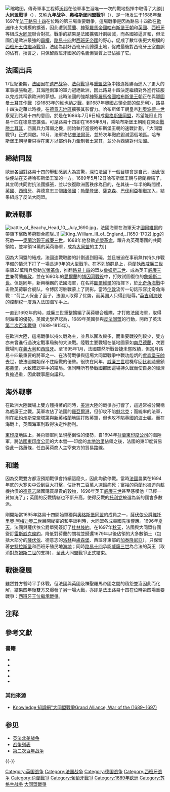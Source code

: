 {{Infobox Military Conflict
|conflict=大同盟戰爭
|partof={{le|法國-哈布斯堡衝突|French–Habsburg rivalry}}和[[英法戰爭|英法戰爭]]
| image=
<div style="display:inline-block;">
<!-- NOTE: The rect statements are in sync with the original photo size of 1,854 × 1,372-->
<imagemap>
File:Guerre de la Grande Alliance.jpeg|320px|Guerre de la Grande Alliance
rect   0   0  926   685  [[弗勒呂斯戰役_(1690年)|弗勒呂斯戰役 (1690年)]]
rect 927   0  1853 685   [[比奇角海戰|比奇角海戰]]
rect   0 686  926   1371 [[拉古什海戰|拉古什海戰]]
rect 927 686  1853 1371  [[馬爾薩利亞戰役|馬爾薩利亞戰役]]
desc bottom-right
</imagemap>
</div>
|caption            =點擊圖片連結至戰鬥<br>從左上順時針為<br>[[弗勒呂斯戰役_(1690年)|弗勒呂斯]]、[[比奇角海戰|比奇角]]、[[馬爾薩利亞戰役|馬爾薩利亞]]、[[拉古什海戰|拉古什]]戰役
|date=1688年9月24日 - 1697年9月20日
|place=[[歐洲|歐洲]]大陆，[[愛爾蘭|愛爾蘭]]，[[蘇格蘭|蘇格蘭]]，[[北美洲|北美洲]]，[[南美洲|南美洲]]，[[亞洲|亞洲]]
|result=[[雷斯威克條約|雷斯威克條約]]
|combatant1='''[[奧格斯堡同盟|大同盟]]：'''<br>[[File:Statenvlag.svg|22px]] [[荷蘭共和國|荷蘭共和國]]<br>[[File:Flag_of_England.svg|22px]] [[英格蘭王國|英格蘭王國]]<br>[[File:Flag_of_Scotland.svg|22px]] [[蘇格蘭王國|蘇格蘭王國]]<br>[[File:Banner_of_the_Holy_Roman_Emperor_with_haloes_(1400-1806).svg|22px]] [[神聖羅馬帝國|神聖羅馬帝國]]<br>[[File:Flag_of_Savoie.svg|22px]] [[萨伏依公国|萨伏依公国]]<br>[[File:Flag_of_Cross_of_Burgundy.svg|22px]] [[西班牙帝國|西班牙帝國]]<br>{{flag|Portugal|1578}}<br>[[File:Flag_of_Sweden.svg|22px]] [[瑞典帝國|瑞典帝國]]
|combatant2={{flagicon|Kingdom of France}} [[法蘭西王國|法蘭西王國]]{{sfn|Kohn |2000|p=186}}
|commander1=[[File:Flag_of_England.svg|22px]][[File:Statenvlag.svg|22px]][[File:Flag_of_Scotland.svg|22px]] [[奥兰治亲王威廉三世|威廉三世]]<br>[[File:Statenvlag.svg|22px]] {{link-en|華爾戴克親王|Prince Georg Friedrich of Waldeck}}<br>[[File:Statenvlag.svg|22px]] 戈達爾.范.裡德<br>[[File:Flag_of_England.svg|22px]] [[弗雷德里希·紹姆貝格，第一代紹姆貝格公爵|弗雷德里希·紹姆貝格]]<br>[[File:Banner_of_the_Holy_Roman_Emperor_with_haloes_(1400-1806).svg|22px]] [[洛林公爵|洛林公爵]]<br>[[File:Banner_of_the_Holy_Roman_Emperor_with_haloes_(1400-1806).svg|22px]] {{link-en|馬克西米利安二世·埃曼努埃爾|Maximilian II Emanuel, Elector of Bavaria}}<br>[[File:Banner_of_the_Holy_Roman_Emperor_with_haloes_(1400-1806).svg|22px]] [[路德維希·威廉_(巴登-巴登)|路德維希.威廉]]<br>[[File:Banner_of_the_Holy_Roman_Emperor_with_haloes_(1400-1806).svg|22px]] [[腓特烈一世_(普鲁士)|腓特烈一世]]<br>[[File:Banner_of_the_Holy_Roman_Emperor_with_haloes_(1400-1806).svg|22px]] [[欧根亲王|欧根亲王]]<br>[[File:Flag_of_Savoie.svg|22px]] [[维托里奥·阿梅迪奥二世|维托里奥·阿梅迪奥二世]]<br>[[File:Flag_of_Cross_of_Burgundy.svg|22px]] {{link-en|弗朗西斯科.安東尼奧.德.阿古爾托|Francisco Antonio de Agurto, Marquis of Gastañaga}}<br>[[File:Flag_of_Cross_of_Burgundy.svg|22px]] {{link-en|卡洛斯.阿拉貢.古埃爾|Carlos de Aragón de Gurrea, 9th duke of Villahermosa}}
|commander2=[[File:Royal_Standard_of_the_King_of_France.svg|22px]] [[路易十四|路易十四]]<br>[[File:Royal_Standard_of_the_King_of_France.svg|22px]] [[弗朗索瓦·亨利·德·蒙莫朗西-布特维尔_(卢森堡公爵)|盧森堡公爵]]<br>[[File:Royal_Standard_of_the_King_of_France.svg|22px]] [[路易·约瑟夫·德·波旁_(旺多姆公爵)|旺多姆公爵]]<br>[[File:Royal_Standard_of_the_King_of_France.svg|22px]] [[塞巴斯蒂安·勒普雷斯特雷·德·沃邦|沃邦]]<br>[[File:Royal_Standard_of_the_King_of_France.svg|22px]] [[路易·弗朗索瓦_(布夫莱公爵)|路易·弗朗索瓦]]<br>[[File:Royal_Standard_of_the_King_of_France.svg|22px]] {{link-en|居伊·德·杜弗爾|Guy Aldonce de Durfort de Lorges}}<br>[[File:Royal_Standard_of_the_King_of_France.svg|22px]] [[卡提納|卡提納]]<br>[[File:Royal_Standard_of_the_King_of_France.svg|22px]] [[安妮·朱爾·德諾瓦耶|安妮·朱爾·德諾瓦耶]]<br>[[File:Royal_Standard_of_the_King_of_France.svg|22px]] {{link-en|雅克·亨利·德·杜弗爾|Jacques Henri de Durfort de Duras}}<br>[[File:Royal_Standard_of_the_King_of_France.svg|22px]] [[弗朗索瓦·德·纽夫维尔_(维勒鲁瓦公爵)|弗朗索瓦·德·紐夫維爾]]<br>[[File:Royal_Standard_of_the_King_of_France.svg|22px]] {{link-en|洛贊公爵|Antoine Nompar de Caumont}}
|strength1=四十萬<br>275艘戰艦
|strength2=~440,000<br>221艘戰艦
| casualties3      = 680,000人死亡<ref>Levy, Jack S (1983). ''War in the Modern Great Power System: 1495 to 1975.'' University Press of Kentucky. Page 90.</ref>
| campaignbox =
{{Campaignbox War of the Grand Alliance}}
{{Campaignbox King William's War}}
{{Campaignbox 英法戰爭}}
{{Campaignbox 法西戰爭}}
}}
[[File:Plan_of_the_Attack_of_Camaret_Bay.jpg|缩略图]]，傳奇軍事工程師[[沃邦|沃邦]]在他軍事生涯唯一一次的戰地指揮中取得了大勝]]
'''大同盟戰爭'''（{{lang-fr|'''guerre de la Grande Alliance'''}}），又称'''九年战争'''、'''奧格斯堡同盟戰爭'''（{{lang|fr|Guerre de la Ligue d'Augsbourg}}）、是一场发生于1688年至1697年[[法国君主列表|法王]][[路易十四|路易十四]]在位時的第三場重要戰爭{{notetag|前兩場分別為[[遗产战争|遗产战争]]與[[法荷戰爭|法荷戰爭]]}}，這場戰爭是因為路易十四欲在[[歐洲|歐洲]]作出大規模的擴張，因此遭到[[荷蘭|荷蘭]]、[[神聖羅馬帝國|神聖羅馬帝國]][[哈布斯堡王朝|哈布斯堡王朝]]和[[英國|英國]]、[[西班牙|西班牙]]等組成[[奧格斯堡同盟|大同盟]]聯合對抗。戰爭的結果是法國擴張計劃破滅，而各國被逼言和，但法國仍是歐洲最強的[[霸權|霸權]]，[[路易十四|路易十四]]對[[西班牙帝國|西班牙帝國]]的野心，促成了數年後更大規模的[[西班牙王位繼承戰爭|西班牙王位繼承戰爭]]，法國為討好西班牙而歸還土地，促成最後對西班牙王室血脈的佔有，換言之，只保留西班牙國家的名義但實質上已佔據了它。

==法國出兵==
17世紀後期，[[法國|法國]]因在[[遗产战争|遗产战争]]、[[法荷戰爭|法荷戰爭]]与[[重盟战争|重盟战争]]中接连獲勝而進入了更大的軍事擴張軌道，其海陸兩軍的軍力冠絕歐洲，因此路易十四決定繼續對外進行征服以完成其稱霸歐洲的夢想。此時法國的強鄰[[神聖羅馬帝國|神聖羅馬帝國]][[哈布斯堡王朝|哈布斯堡王朝]]正在與[[鄂圖曼土耳其|鄂圖曼土耳其]]作戰（從1683年的[[維也納之戰|維也納之戰]]，到1687年奧國占領全部的[[匈牙利|匈牙利]]），路易十四決定藉此時機，在[[德意志地區|德意志地區]]擴張其影響力。哈布斯堡王朝皇帝[[利奧波德一世_(哈布斯堡)|利奧波德一世]]察覺到路易十四的意圖，於是在1686年7月9日組成[[奧格斯堡同盟|奧格斯堡同盟]]，希望能阻止路易十四在德意志擴張。可是路易十四卻在1688年8月，乘哈布斯堡王朝剛在東面[[奥土战争|戰勝土耳其]]，西面兵力薄弱之機，開始執行進侵哈布斯堡王朝的速戰計劃，「大同盟戰爭」正式開啟。10月，法軍攻佔[[普法爾茨地區|普法爾茨]]，並於次年徹底毀滅這個地區。哈布斯堡王朝皇帝只得在東方以部份兵力牽制著土耳其，並分兵西線對付法國。

==締結同盟==
{{Main|奥格斯堡同盟}}
歐洲各國對路易十四的舉動感到大為震驚，深怕法國下一個目標會是自己，因此很快便站在支持哈布斯堡王室的一方。1689年5月12日哈布斯堡王朝与荷蘭締結了{{le|維也納條約 (1689年)|Grand Alliance (League of Augsburg)#Provisions|維也納條約}}，其宣明共同對抗法國擴張，並以恢復歐洲舊秩序為目的，在其後一年半的時間裡，[[英國|英國]]、[[西班牙|西班牙]]、與德意志三個[[諸侯國|諸侯國]]：[[勃蘭登堡|勃蘭登堡]]、[[薩克森|薩克森]]、[[巴伐利亞|巴伐利亞]]相繼加入，結果組成了反法大同盟。

==歐洲戰事==
[[File:battle_of_Beachy_Head_10,_July_1690.jpg|thumb]]，法國海軍在海軍天才[[圖爾維爾|圖爾維爾]]的帶領下擊敗英荷聯合艦隊。]]
[[File:King_William_III_of_England,_(1650-1702).jpg|thumb]]的死敵——[[荷蘭君主列表|奧蘭治親王]][[奥兰治亲王威廉三世|威廉三世]]。1688年他發動[[光榮革命|光榮革命]]，躍升為英荷兩國的共同領袖，並率領14萬的英荷聯軍，成為[[奧格斯堡同盟|大同盟]]的主力]]

因為大同盟的結成，法國速戰取勝的計劃遇到阻礙，並且被迫在事前無作持久作戰準備的情況下打了一場長達9年的大型戰爭。在[[不列顛群島|不列顛群島]]上，荷蘭[[荷兰省督|執政]][[奥兰治亲王威廉三世|威廉三世]]率領2.1萬精兵發動[[光榮革命|光榮革命]]，推翻[[路易十四|路易十四]]的盟友[[詹姆斯二世_(英格蘭)|詹姆斯二世]]、成為英王[[奥兰治亲王威廉三世|威廉三世]]兼荷蘭[[荷兰省督|執政]]，並在1690年的[[愛爾蘭|愛爾蘭]]的[[博因河战役|博因河戰役]]中，打敗試圖復位的[[詹姆斯二世_(英格蘭)|詹姆斯二世]]。但是同年，新興稱霸的法國海軍，在名將[[圖爾維爾|圖爾維爾]]的指揮下，於[[比奇角海戰|比奇角海戰]]中击败英荷联合舰队，令博因河胜戰蒙上了阴影。當時[[伦敦|伦敦]]流传一句話形容比奇角海戰：“荷兰人保全了面子，法国人取得了优势，而英国人只得到耻辱。”[[英吉利海峡|英吉利海峡]]的控制权一度落入法国海军手上。

一直到1692年的{{link-en|拉和岬海戰|Battles of Barfleur and La Hogue}}時，威廉三世重整擴編了英荷聯合艦隊，才打敗法國海軍，取得制海權的優勢。英國史學界認為，1689年英國參與[[奥格斯堡同盟|反法同盟]]的行動，開啟了英法[[第二次百年战争|第二次百年戰爭]]（1689-1815年）。

在歐洲大陸，這場戰爭以持久戰為主，並且以圍攻較多，而重要戰役則較少，雙方亦未曾進行過決定戰事局勢的大決戰。陸戰主要戰場在低地國家如[[南尼德蘭|南尼德蘭]]，次要戰場則在[[義大利|義大利]]和[[西班牙|西班牙]]。至1695年1月，法國雖然所戰皆捷未嘗敗績，但當月路易十四最重要的將軍之一、在法荷戰爭與這場大同盟戰爭中戰功彪炳的[[弗朗索瓦·亨利·德·蒙莫朗西-布特维尔_(卢森堡公爵)|盧森堡元帥]]去世，使法國開始保不住陸戰的優勢。很快在同年，[[奥兰治亲王威廉三世|威廉三世]]趁機奪回[[比利時|比利時]]重鎮[[那慕爾|那慕爾]]，大致確認平手的結局。但同時所有參戰國都因這場持久戰而使自身的經濟負擔過重，因此戰事趨向議和。

==海外戰事==
{{Main|威廉王之戰}}

在歐洲大陸戰場上雙方殭持著的同時，[[美洲|美洲]]大陸的戰爭亦打響了，這通常被分開稱為威廉王之戰。英軍攻佔了法國的[[皇家港|羅亞爾港]]，但卻攻不陷[[魁北克|魁北克]]；而{{le|弗隆特納克伯爵|Louis de Buade de Frontenac}}統率的法軍，則在[[紐約州|紐約州]][[斯克內克塔迪縣_(紐約州)|斯克奈塔第]]與[[新英格蘭|新英格蘭]]地區打敗英軍，但也攻不陷英國的[[波士頓|波士頓]]。而在海戰上，英國海軍則取得決定性勝利。

[[東印度|東印度]]地區上，英荷聯軍則呈現壓倒性的優勢，自1694年[[荷蘭東印度公司|荷蘭東印度公司]]的海陸軍，將[[法国东印度公司|法國東印度公司]]的大本營──印度的[[本地治里|本地治里]]佔領之後，法國的東印度貿易從此一路蕭條，任由英荷商人主宰東方的貿易路線。

==和議==
因為交戰雙方都沒預期戰爭會持續這麼久，因此均欲停戰。當時[[法國|法國]]農業在1694年底的大寒災中受到巨大打擊，估計有二百萬人凍餓病死{{sfn|Doyle|2001|p=184}}；富裕的[[荷蘭|荷蘭]]也被迫向趁機抬價的[[德意志|德意志]]諸國購買昂貴的穀物，1696年英王[[奥兰治亲王威廉三世|威廉三世]]甚至感嘆他「已經一貧如洗了」；英國的反戰情緒也不斷升高，使得反戰的[[托利党|托利党]]被選為新的國會多數派。

剛開始當1695年路易十四開始單獨與[[奧格斯堡同盟|奧格斯堡同盟]]的成員之一，[[薩伏依|薩伏依]]公爵[[維托里奧·阿梅迪奧二世|維托里奧·阿梅迪奧二世]]展開祕密的和平談判時，大同盟各成員國先後響應。1696年[[夏天|夏天]]，法國與薩伏依公爵單獨簽訂了[[杜林條約|杜林條約]]。在1697年[[秋天|秋天]]，法國與大同盟各國簽訂[[雷斯威克條約|雷斯威克條約]]，降低對荷蘭的關稅並歸還1679年以後佔領的大多數領土（包括大部分的[[薩伏依|薩伏依]]、德意志的[[洛林|洛林]]與[[盧森堡|盧森堡]]、西班牙東部的[[加泰隆尼亞|加泰隆尼亞]]），只保留著[[史特拉斯堡|史特拉斯堡]]和西班牙殖民地[[海地|海地]]；同時[[路易十四|路易十四]]承認[[奥兰治亲王威廉三世|威廉三世]]為合法的英王（取消對[[詹姆斯二世_(英格蘭)|詹姆斯二世]]的支持），至此大同盟戰爭正式結束。

==戰後發展==
雖然雙方暫時平手休戰，但法國與英國及神聖羅馬帝國之間的積怨並沒因此而化解，結果四年後雙方又爆發了另一場大戰，亦即是法王路易十四在位時第四場重要戰爭：[[西班牙王位繼承戰爭|西班牙王位繼承戰爭]]。

==注释==
{{notefoot}}
==參考文獻==
{{Reflist}}

===書籍===
* {{cite book |author=[[保罗·肯尼迪_(历史学家)|保羅·甘迺迪]] |others=陳景彪等譯 |title=《大國的興衰》 }}
* {{cite book |author=[[溫斯頓·邱吉爾|溫斯頓·邱吉爾]] |others=薛力敏、林林譯 |title=《英語國家史略》 }}
* {{cite book |author=[[伏爾泰|伏爾泰]] |others=王曉東編譯 |title=《路易十四的時代》 }}
* {{cite book |author=威爾·杜蘭 |title=《世界文明史‧第八卷‧路易十四時代》 |publisher=幼獅文化公司 }}
* {{cite book |last=Doyle |first=William |title=''Short Oxford History of France – Old Regime France'' |work=Oxford University Press |year=2001 |ISBN=0-19-873129-9 |ref=harv }}

===其他來源===
* [https://web.archive.org/web/20041120194243/http://www.knowledge.idv.tw/Document.asp?DocumentNo=9499 Knowledge 知識網"大同盟戰爭Grand Alliance, War of the (1689~1697)]

==参见==
*[[英法北美战争|英法北美战争]]
*[[战争列表|战争列表]]
*[[第二次百年战争|第二次百年战争]]

{{-}}
{{荷兰主题}}

{{Authority control}}
[[Category:英国战争|Category:英国战争]]
[[Category:法国战争|Category:法国战争]]
[[Category:德国战争|Category:德国战争]]
[[Category:西班牙战争|Category:西班牙战争]]
[[Category:荷蘭戰爭|Category:荷蘭戰爭]]
[[Category:葡萄牙戰爭|Category:葡萄牙戰爭]]
[[Category:1689年欧洲|Category:1689年欧洲]]
[[Category:苏格兰战争|Category:苏格兰战争]]
[[Category:大同盟戰爭|]]